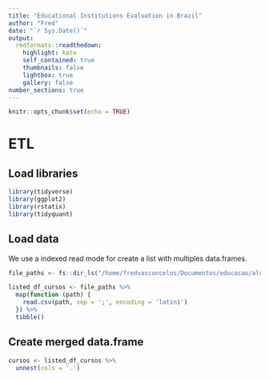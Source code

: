 ```yaml
---
title: "Educational Institutions Evaluation in Brazil"
author: "Fred"
date: "`r Sys.Date()`"
output: 
  rmdformats::readthedown:
    highlight: kate
    self_contained: true
    thumbnails: false
    lightbox: true
    gallery: false
number_sections: true
---
```


```r
knitr::opts_chunk$set(echo = TRUE)
```

# ETL

## Load libraries

```r
library(tidyverse)
library(ggplot2)
library(rstatix)
library(tidyquant)
```

## Load data

We use a indexed read mode for create a list with multiples data.frames.

```r
file_paths <- fs::dir_ls("/home/fredvasconcelos/Documentos/educacao/alunos/2009_2021/")

listed_df_cursos <- file_paths %>%
  map(function (path) {
    read.csv(path, sep = ';', encoding = 'latin1')
  }) %>%
  tibble() 

```

## Create merged data.frame

```r
cursos <- listed_df_cursos %>%
  unnest(cols = '.')
```

##

